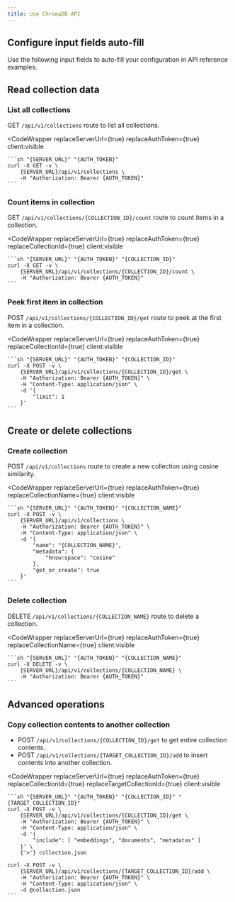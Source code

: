 ```yaml
---
title: Use ChromaDB API
---
```




## Configure input fields auto-fill

Use the following input fields to auto-fill your configuration in API reference examples.

<ChromaServerUrl
	label="Set the ChromaDB server URL"
	client:visible
/>

<AuthToken
	label="Set your authentication token"
	client:visible
/>

<InputCollectionName
	label="Set your collection name (used to create & delete collections)"
	client:visible
/>

<InputCollectionId
	label="Set your source collection id (used in read requests)"
	client:visible
/>

<InputTargetCollectionId
	label="Set your target collection id (used in write requests)"
	client:visible
/>


## Read collection data

### List all collections

GET `/api/v1/collections` route to list all collections.

<CodeWrapper
	replaceServerUrl={true}
	replaceAuthToken={true}
	client:visible
>
	```sh "{SERVER_URL}" "{AUTH_TOKEN}"
	curl -X GET -v \
		{SERVER_URL}/api/v1/collections \
		-H "Authorization: Bearer {AUTH_TOKEN}"
	```
</CodeWrapper>

### Count items in collection

GET `/api/v1/collections/{COLLECTION_ID}/count` route to count items in a collection.

<CodeWrapper
	replaceServerUrl={true}
	replaceAuthToken={true}
	replaceCollectionId={true}
	client:visible
>
	```sh "{SERVER_URL}" "{AUTH_TOKEN}" "{COLLECTION_ID}"
	curl -X GET -v \
		{SERVER_URL}/api/v1/collections/{COLLECTION_ID}/count \
		-H "Authorization: Bearer {AUTH_TOKEN}"
	```
</CodeWrapper>

### Peek first item in collection

POST `/api/v1/collections/{COLLECTION_ID}/get` route to peek at the first item in a collection.

<CodeWrapper
	replaceServerUrl={true}
	replaceAuthToken={true}
	replaceCollectionId={true}
	client:visible
>
	```sh "{SERVER_URL}" "{AUTH_TOKEN}" "{COLLECTION_ID}"
	curl -X POST -v \
		{SERVER_URL}/api/v1/collections/{COLLECTION_ID}/get \
		-H "Authorization: Bearer {AUTH_TOKEN}" \
		-H "Content-Type: application/json" \
		-d '{
			"limit": 1
		}'
	```
</CodeWrapper>


## Create or delete collections

### Create collection

POST `/api/v1/collections` route to create a new collection using cosine similarity.

<CodeWrapper
	replaceServerUrl={true}
	replaceAuthToken={true}
	replaceCollectionName={true}
	client:visible
>
	```sh "{SERVER_URL}" "{AUTH_TOKEN}" "{COLLECTION_NAME}"
	curl -X POST -v \
		{SERVER_URL}/api/v1/collections \
		-H "Authorization: Bearer {AUTH_TOKEN}" \
		-H "Content-Type: application/json" \
		-d '{
			"name": "{COLLECTION_NAME}",
			"metadata": {
				"hnsw:space": "cosine"
			},
			"get_or_create": true
		}'
	```
</CodeWrapper>

### Delete collection

DELETE `/api/v1/collections/{COLLECTION_NAME}` route to delete a collection.

<CodeWrapper
	replaceServerUrl={true}
	replaceAuthToken={true}
	replaceCollectionName={true}
	client:visible
>
	```sh "{SERVER_URL}" "{AUTH_TOKEN}" "{COLLECTION_NAME}"
	curl -X DELETE -v \
		{SERVER_URL}/api/v1/collections/{COLLECTION_NAME} \
		-H "Authorization: Bearer {AUTH_TOKEN}"
	```
</CodeWrapper>


## Advanced operations

### Copy collection contents to another collection

- POST `/api/v1/collections/{COLLECTION_ID}/get` to get entire collection contents.
- POST `/api/v1/collections/{TARGET_COLLECTION_ID}/add` to insert contents into another collection.

<CodeWrapper
	replaceServerUrl={true}
	replaceAuthToken={true}
	replaceCollectionId={true}
	replaceTargetCollectionId={true}
	client:visible
>
	```sh "{SERVER_URL}" "{AUTH_TOKEN}" "{COLLECTION_ID}" "{TARGET_COLLECTION_ID}"
	curl -X POST -v \
		{SERVER_URL}/api/v1/collections/{COLLECTION_ID}/get \
		-H "Authorization: Bearer {AUTH_TOKEN}" \
		-H "Content-Type: application/json" \
		-d '{
			"include": [ "embeddings", "documents", "metadatas" ]
		}' \
		{'>'} collection.json

	curl -X POST -v \
		{SERVER_URL}/api/v1/collections/{TARGET_COLLECTION_ID}/add \
		-H "Authorization: Bearer {AUTH_TOKEN}" \
		-H "Content-Type: application/json" \
		-d @collection.json
	```
</CodeWrapper>
